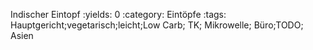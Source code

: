 Indischer Eintopf
:yields: 0
:category: Eintöpfe
:tags: Hauptgericht;vegetarisch;leicht;Low Carb; TK; Mikrowelle; Büro;TODO; Asien
